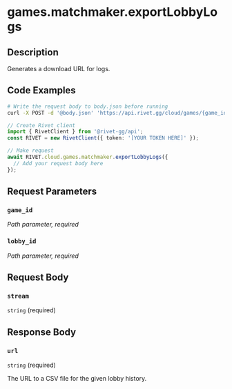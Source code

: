 

# games.matchmaker.exportLobbyLogs



## Description

Generates a download URL for logs.


## Code Examples

<CodeGroup title='Request' tag='POST' label='https://api.rivet.gg/cloud/games/{game_id}/matchmaker/lobbies/{lobby_id}/logs/export'>

```bash {{ "title": "cURL" }}
# Write the request body to body.json before running
curl -X POST -d '@body.json' 'https://api.rivet.gg/cloud/games/{game_id}/matchmaker/lobbies/{lobby_id}/logs/export'
```

```ts
// Create Rivet client
import { RivetClient } from '@rivet-gg/api';
const RIVET = new RivetClient({ token: '[YOUR TOKEN HERE]' });

// Make request
await RIVET.cloud.games.matchmaker.exportLobbyLogs({
  // Add your request body here
});
```

</CodeGroup>


## Request Parameters


### `game_id`

_Path parameter, required_





### `lobby_id`

_Path parameter, required_





## Request Body

### `stream`

`string` (required)




## Response Body

### `url`

`string` (required)

The URL to a CSV file for the given lobby history.



